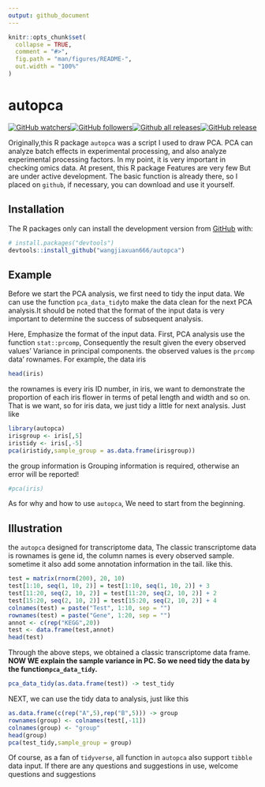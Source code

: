 ```yaml
---
output: github_document
---
```


<!-- README.md is generated from README.Rmd. Please edit that file -->

```r
knitr::opts_chunk$set(
  collapse = TRUE,
  comment = "#>",
  fig.path = "man/figures/README-",
  out.width = "100%"
)
```

# autopca

<!-- badges: start -->
[![GitHub watchers](C:\Users\woney\Desktop\素材\图片\StrapDown.js.svg)](https://GitHub.com/Naereen/StrapDown.js/watchers/)[![GitHub followers](C:\Users\woney\Desktop\素材\图片\Naereen.svg)](https://github.com/Naereen?tab=followers)[![Github all releases](C:\Users\woney\Desktop\素材\图片\total.svg)](https://GitHub.com/Naereen/StrapDown.js/releases/)[![GitHub release](C:\Users\woney\Desktop\素材\图片\StrapDown.js-1581315104801.svg)](https://GitHub.com/Naereen/StrapDown.js/releases/) 
<!-- badges: end -->

Originally,this R package `autopca` was a script I used to draw PCA. PCA can analyze batch effects in experimental processing, and also analyze experimental processing factors. In my point, it is  very important in checking omics data. At present, this R package Features are very few But are under active development. The basic function is already there, so I placed on `github`, if necessary, you can download and use it yourself.

## Installation

The R packages only  can install the development version from [GitHub](https://github.com/) with:

``` r
# install.packages("devtools")
devtools::install_github("wangjiaxuan666/autopca")
```
## Example

Before we start the PCA analysis, we first need to tidy the input data. We can use the function `pca_data_tidy`to make the data clean for the next PCA analysis.It should be noted that the format of the input data is very important to determine the success of subsequent analysis.

Here, Emphasize the format of the input data. 
First, PCA analysis use the function `stat::prcomp`, Consequently the result given the every observed values'  Variance  in principal components. the observed values is the `prcomp` data' rownames.
For example, the data iris

```r
head(iris)
```
the rownames is every iris ID number, in iris, we want to demonstrate the proportion of each iris flower in terms of petal length and width and so on.  That is we want, so for iris data, we just tidy a little for next analysis.
Just like

```r
library(autopca)
irisgroup <- iris[,5] 
iristidy <- iris[,-5]
pca(iristidy,sample_group = as.data.frame(irisgroup))
```
the group information is Grouping information is required, otherwise an error will be reported!

```r
#pca(iris)
```
As for why and how to use `autopca`, We need to start from the beginning.

## Illustration

the `autopca` designed for transcriptome data, The classic transcriptome data is rownames is gene id, the column names is every observed sample.  sometime it also add some annotation information in the tail. like this.

```r
test = matrix(rnorm(200), 20, 10)
test[1:10, seq(1, 10, 2)] = test[1:10, seq(1, 10, 2)] + 3
test[11:20, seq(2, 10, 2)] = test[11:20, seq(2, 10, 2)] + 2
test[15:20, seq(2, 10, 2)] = test[15:20, seq(2, 10, 2)] + 4
colnames(test) = paste("Test", 1:10, sep = "")
rownames(test) = paste("Gene", 1:20, sep = "")
annot <- c(rep("KEGG",20))
test <- data.frame(test,annot)
head(test)
```
Through the above steps, we obtained a classic transcriptome data frame. **NOW WE explain the sample variance in PC. So we need tidy the data by the function`pca_data_tidy`.**

```r
pca_data_tidy(as.data.frame(test)) -> test_tidy
```

NEXT, we can use the tidy data to analysis, just like this

```r
as.data.frame(c(rep("A",5),rep("B",5))) -> group
rownames(group) <- colnames(test[,-11])
colnames(group) <- "group"
head(group)
pca(test_tidy,sample_group = group)
```

Of course, as a fan of `tidyverse`, all function in `autopca` also  support `tibble` data input.
If there are any questions and suggestions in use, welcome questions and suggestions
